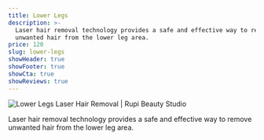 ```yaml
---
title: Lower Legs
description: >-
  Laser hair removal technology provides a safe and effective way to remove
  unwanted hair from the lower leg area.
price: 120
slug: lower-legs
showHeader: true
showFooter: true
showCta: true
showReviews: true
---
```


![Lower Legs Laser Hair Removal | Rupi Beauty Studio](/uploads/services/laser-hair-removal.webp 'Lower Legs Laser Hair Removal  | Rupi Beauty Studio')

Laser hair removal technology provides a safe and effective way to remove unwanted hair from the lower leg area.
